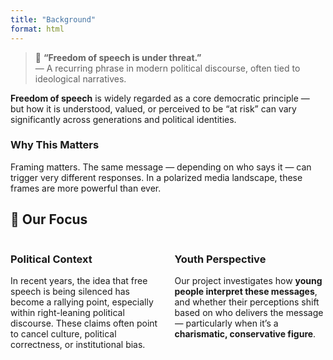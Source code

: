 ```yaml
---
title: "Background"
format: html
---
```


> 📢 **"Freedom of speech is under threat."**  
> — A recurring phrase in modern political discourse, often tied to ideological narratives.

**Freedom of speech** is widely regarded as a core democratic principle — but how it is understood, valued, or perceived to be "at risk" can vary significantly across generations and political identities.

:::{.callout-note}
### Why This Matters  
Framing matters. The same message — depending on who says it — can trigger very different responses. In a polarized media landscape, these frames are more powerful than ever.
:::

## 🎯 Our Focus

::: {.columns}

::: {.column width="50%"}
### Political Context  
In recent years, the idea that free speech is being silenced has become a rallying point, especially within right-leaning political discourse. These claims often point to cancel culture, political correctness, or institutional bias.

:::

::: {.column width="50%"}
### Youth Perspective  
Our project investigates how **young people interpret these messages**, and whether their perceptions shift based on who delivers the message — particularly when it's a **charismatic, conservative figure**.

:::

:::
